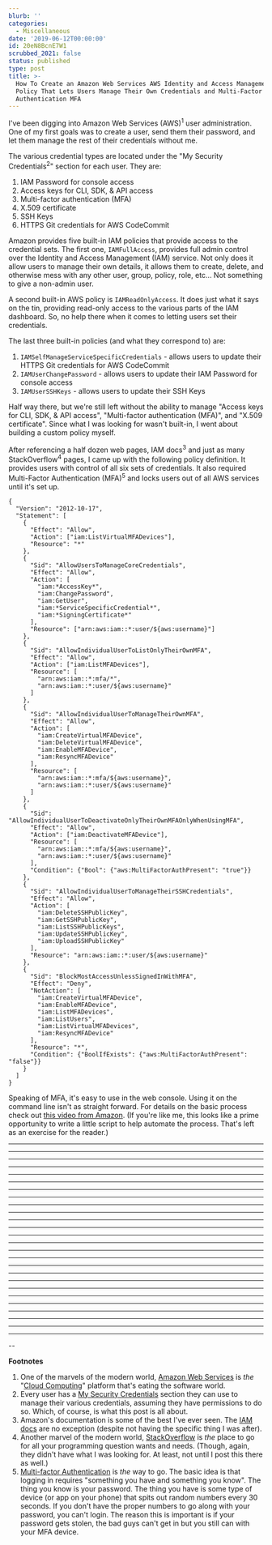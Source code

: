 ```yaml
---
blurb: ''
categories:
  - Miscellaneous
date: '2019-06-12T00:00:00'
id: 20eN8BcnE7W1
scrubbed_2021: false
status: published
type: post
title: >-
  How To Create an Amazon Web Services AWS Identity and Access Management IAM
  Policy That Lets Users Manage Their Own Credentials and Multi-Factor
  Authentication MFA
---
```


I've been digging into Amazon Web Services (AWS)<sup>1</sup> user administration. One of my first goals was to create a user, send them their password, and let them manage the rest of their credentials without me. 

The various credential types are located under the "My Security Credentials<sup>2</sup>" section for each user. They are:

1. IAM Password for console access
2. Access keys for CLI, SDK, & API access
3. Multi-factor authentication (MFA)
4. X.509 certificate
5. SSH Keys
6. HTTPS Git credentials for AWS CodeCommit

Amazon provides five built-in IAM policies that provide access to the credential sets. The first one, `IAMFullAccess`, provides full admin control over the Identity and Access Management (IAM) service. Not only does it allow users to manage their own details, it allows them to create, delete, and otherwise mess with any other user, group, policy, role, etc... Not something to give a non-admin user. 

A second built-in AWS policy is `IAMReadOnlyAccess`. It does just what it says on the tin, providing read-only access to the various parts of the IAM dashboard. So, no help there when it comes to letting users set their credentials. 

The last three built-in policies (and what they correspond to) are:

1. `IAMSelfManageServiceSpecificCredentials` - allows users to update their HTTPS Git credentials for AWS CodeCommit
2. `IAMUserChangePassword` - allows users to update their IAM Password for console access
3. `IAMUserSSHKeys` - allows users to update their SSH Keys

Half way there, but we're still left without the ability to manage "Access keys for CLI, SDK, & API access", "Multi-factor authentication (MFA)", and "X.509 certificate". Since what I was looking for wasn't built-in, I went about building a custom policy myself. 

After referencing a half dozen web pages, IAM docs<sup>3</sup> and just as many StackOverflow<sup>4</sup> pages, I came up with the following policy definition. It provides users with control of all six sets of credentials. It also required Multi-Factor Authentication (MFA)<sup>5</sup> and locks users out of all AWS services until it's set up. 


```json{numberLines: true}
{
  "Version": "2012-10-17",
  "Statement": [
    {
      "Effect": "Allow",
      "Action": ["iam:ListVirtualMFADevices"],
      "Resource": "*"
    },
    {
      "Sid": "AllowUsersToManageCoreCredentials",
      "Effect": "Allow",
      "Action": [
        "iam:*AccessKey*",
        "iam:ChangePassword",
        "iam:GetUser",
        "iam:*ServiceSpecificCredential*",
        "iam:*SigningCertificate*"
      ],
      "Resource": ["arn:aws:iam::*:user/${aws:username}"]
    },
    {
      "Sid": "AllowIndividualUserToListOnlyTheirOwnMFA",
      "Effect": "Allow",
      "Action": ["iam:ListMFADevices"],
      "Resource": [
        "arn:aws:iam::*:mfa/*",
        "arn:aws:iam::*:user/${aws:username}"
      ]
    },
    {
      "Sid": "AllowIndividualUserToManageTheirOwnMFA",
      "Effect": "Allow",
      "Action": [
        "iam:CreateVirtualMFADevice",
        "iam:DeleteVirtualMFADevice",
        "iam:EnableMFADevice",
        "iam:ResyncMFADevice"
      ],
      "Resource": [
        "arn:aws:iam::*:mfa/${aws:username}",
        "arn:aws:iam::*:user/${aws:username}"
      ]
    },
    {
      "Sid": "AllowIndividualUserToDeactivateOnlyTheirOwnMFAOnlyWhenUsingMFA",
      "Effect": "Allow",
      "Action": ["iam:DeactivateMFADevice"],
      "Resource": [
        "arn:aws:iam::*:mfa/${aws:username}",
        "arn:aws:iam::*:user/${aws:username}"
      ],
      "Condition": {"Bool": {"aws:MultiFactorAuthPresent": "true"}}
    },
    {
      "Sid": "AllowIndividualUserToManageTheirSSHCredentials",
      "Effect": "Allow",
      "Action": [
        "iam:DeleteSSHPublicKey",
        "iam:GetSSHPublicKey",
        "iam:ListSSHPublicKeys",
        "iam:UpdateSSHPublicKey",
        "iam:UploadSSHPublicKey"
      ],
      "Resource": "arn:aws:iam::*:user/${aws:username}"
    },
    {
      "Sid": "BlockMostAccessUnlessSignedInWithMFA",
      "Effect": "Deny",
      "NotAction": [
        "iam:CreateVirtualMFADevice",
        "iam:EnableMFADevice",
        "iam:ListMFADevices",
        "iam:ListUsers",
        "iam:ListVirtualMFADevices",
        "iam:ResyncMFADevice"
      ],
      "Resource": "*",
      "Condition": {"BoolIfExists": {"aws:MultiFactorAuthPresent": "false"}}
    }
  ]
}
```


Speaking of MFA, it's easy to use in the web console. Using it on the command line isn't as straight forward. For details on the basic process check out [this video from Amazon](https://aws.amazon.com/premiumsupport/knowledge-center/authenticate-mfa-cli/). (If you're like me, this looks like a prime opportunity to write a little script to help automate the process. That's left as an exercise for the reader.)

---
---
---
---
---
---
---
---
---
---
---
---
---
---
---
---
---
---
---
---
---
---
---
---
---
---
--

**Footnotes**

1. One of the marvels of the modern world, [Amazon Web Services](https://aws.amazon.com) is *the* "[Cloud Computing](https://en.wikipedia.org/wiki/Cloud_computing)" platform that's eating the software world.
2. Every user has a [My Security Credentials](https://console.aws.amazon.com/iam/home?#/security_credentials) section they can use to manage their various credentials, assuming they have permissions to do so. Which, of course, is what this post is all about.
3. Amazon's documentation is some of the best I've ever seen. The [IAM docs](https://docs.aws.amazon.com/iam/index.html) are no exception (despite not having the specific thing I was after).
4. Another marvel of the modern world, [StackOverflow](https://stackoverflow.com) is *the* place to go for all your programming question wants and needs. (Though, again, they didn't have what I was looking for. At least, not until I post this there as well.)
5. [Multi-factor Authentication](https://en.wikipedia.org/wiki/Multi-factor_authentication) is *the* way to go. The basic idea is that logging in requires "something you have and something you know". The thing you know is your password. The thing you have is some type of device (or app on your phone) that spits out random numbers every 30 seconds. If you don't have the proper numbers to go along with your password, you can't login. The reason this is important is if your password gets stolen, the bad guys can't get in but you still can with your MFA device.
